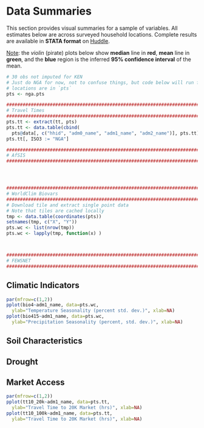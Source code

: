# Data Summaries

This section provides visual summaries for a sample of variables. All estimates below are across surveyed household locations. Complete results are available in **STATA format** on [Huddle](https://abtassociates.huddle.com/workspace/734056/files/#/folder/1170295/list).

<u>Note</u>: the *violin* (pirate) plots below show **median** line in **red**, **mean** line in **green**, and the **blue** region is the inferred **95% confidence interval** of the mean.


```r

# 30 obs not imputed for KEN
# Just do NGA for now, not to confuse things, but code below will run for whatever
# locations are in `pts`
pts <- nga.pts

#####################################################################################
# Travel Times
#####################################################################################
pts.tt <- extract(tt, pts)
pts.tt <- data.table(cbind(
  pts@data[, c("hhid", "adm0_name", "adm1_name", "adm2_name")], pts.tt))
pts.tt[, ISO3 := "NGA"]

#####################################################################################
# AfSIS
#####################################################################################




#####################################################################################
# WorldClim Biovars
#####################################################################################
# Download tile and extract single point data
# Note that tiles are cached locally
tmp <- data.table(coordinates(pts))
setnames(tmp, c("X", "Y"))
pts.wc <- list(nrow(tmp))
pts.wc <- lapply(tmp, function(x) )



#####################################################################################
# FEWSNET
#####################################################################################


```

## Climatic Indicators

```r

par(mfrow=c(1,2))
pplot(bio4~adm1_name, data=pts.wc, 
  ylab="Temperature Seasonality (percent std. dev.)", xlab=NA)
pplot(bio415~adm1_name, data=pts.wc, 
  ylab="Precipitation Seasonality (percent, std. dev.)", xlab=NA)

```

## Soil Characteristics

## Drought

## Market Access

```r

par(mfrow=c(1,2))
pplot(tt10_20k~adm1_name, data=pts.tt, 
  ylab="Travel Time to 20K Market (hrs)", xlab=NA)
pplot(tt10_100k~adm1_name, data=pts.tt, 
  ylab="Travel Time to 20K Market (hrs)", xlab=NA)

```

